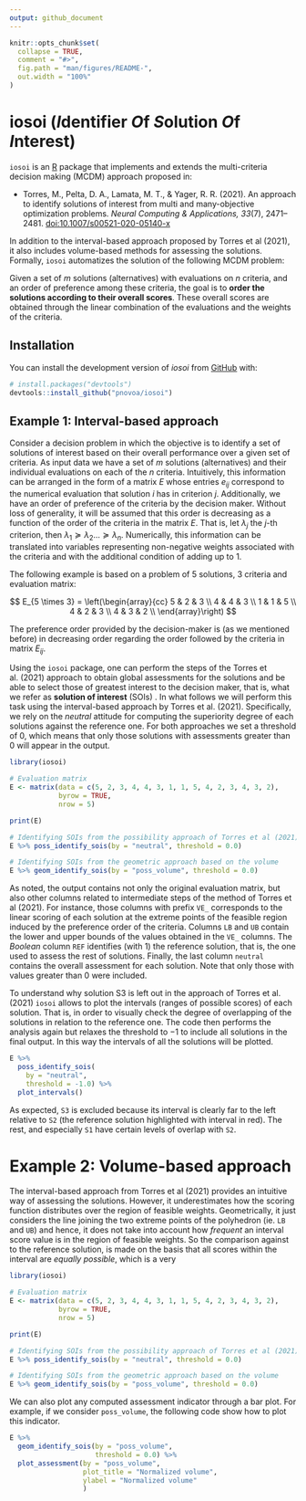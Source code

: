 ```yaml
---
output: github_document
---
```


<!-- README.md is generated from README.Rmd. Please edit that file -->

```r
knitr::opts_chunk$set(
  collapse = TRUE,
  comment = "#>",
  fig.path = "man/figures/README-",
  out.width = "100%"
)
```

# iosoi (*I*dentifier *O*f *S*olution *O*f *I*nterest)

<!-- badges: start -->
<!-- badges: end -->

`iosoi` is an [R](https://www.r-project.org) package that implements and extends
the multi-criteria decision making (MCDM) approach proposed in:

- Torres, M., Pelta, D. A., Lamata, M. T., & Yager, R. R. (2021). 
An approach to identify solutions of interest from multi and many-objective 
optimization problems. *Neural Computing & Applications, 33*(7), 2471–2481. 
[doi:10.1007/s00521-020-05140-x](https://doi.org/10.1007/s00521-020-05140-x)

In addition to the interval-based approach proposed by Torres et al (2021), it 
also includes volume-based methods for assessing the solutions. Formally, 
`iosoi` automatizes the solution of the following MCDM problem:

Given a set of $m$ solutions (alternatives) with evaluations on $n$
criteria, and an order of preference among these criteria, the goal is to 
**order the solutions according to their overall scores**. These overall 
scores are obtained through the linear combination of the evaluations and the
weights of the criteria.


## Installation

You can install the development version of *iosoi* from 
[GitHub](https://github.com/) with:

``` r
# install.packages("devtools")
devtools::install_github("pnovoa/iosoi")
```

## Example 1: Interval-based approach

Consider a decision problem in which the objective is to identify a set of 
solutions of interest based on their overall performance over a given set of 
criteria. As input data we have a set of $m$ solutions (alternatives) and their 
individual evaluations on each of the $n$ criteria. Intuitively, this 
information can be arranged in the form of a matrix $E$ whose entries $e_{ij}$ 
correspond to the numerical evaluation that solution $i$ has in criterion $j$. 
Additionally, we have an order of preference of the criteria by the decision 
maker. Without loss of generality, it will be assumed that this order is 
decreasing as a function of the order of the criteria in the matrix $E$. 
That is, let $\lambda_j$ the $j$-th criterion, then 
$\lambda_1 \succeq \lambda_2 ... \succeq \lambda_n$. Numerically, this 
information can be translated into variables representing non-negative 
weights associated with the criteria and with the additional condition of 
adding up to $1$.

The following example is based on a problem of $5$ solutions, $3$ criteria and 
evaluation matrix:

$$ E_{5 \times 3} =
\left(\begin{array}{cc} 
5 & 2 & 3 \\
4 & 4 & 3 \\
1 & 1 & 5 \\
4 & 2 & 3 \\
4 & 3 & 2 \\
\end{array}\right)
$$ 

The preference order provided by the decision-maker is (as we mentioned before)
in decreasing order regarding the order followed by the criteria in matrix 
$E_{ij}$.

Using the `iosoi` package, one can perform the steps of the Torres et al. (2021) 
approach to obtain global assessments for the solutions and be able to select 
those of greatest interest to the decision maker, that is, what we refer as 
**solution of interest** (SOIs) . In what follows we will perform
this task using the interval-based approach by Torres et al. (2021). 
Specifically, we rely on the *neutral* attitude for computing the superiority
degree of each solutions against the reference one. For both approaches we set
a threshold of $0$, which means that only those solutions with assessments 
greater than $0$ will appear in the output.

```r
library(iosoi)

# Evaluation matrix
E <- matrix(data = c(5, 2, 3, 4, 4, 3, 1, 1, 5, 4, 2, 3, 4, 3, 2), 
            byrow = TRUE, 
            nrow = 5)

print(E)

# Identifying SOIs from the possibility approach of Torres et al (2021).
E %>% poss_identify_sois(by = "neutral", threshold = 0.0)

# Identifying SOIs from the geometric approach based on the volume
E %>% geom_identify_sois(by = "poss_volume", threshold = 0.0)
```
As noted, the output contains not only the original evaluation matrix, but also
other columns related to intermediate steps of the method of Torres et al (2021).
For instance, those columns with prefix `VE_` corresponds to the linear 
scoring of each solution at the extreme points of the feasible region induced by
the preference order of the criteria. Columns `LB` and `UB` contain the lower 
and upper bounds of the values obtained in the `VE_` columns. The *Boolean* column
`REF` identifies (with 1) the reference solution, that is, the one used to assess 
the rest of solutions. Finally, the last column `neutral` contains the overall 
assessment for each solution. Note that only those with values
greater than $0$ were included.

To understand why solution S3 is left out in the approach of Torres et al. 
(2021) `iosoi` allows to plot the intervals (ranges of possible scores) of each 
solution. That is, in order to visually check the degree of overlapping of 
the solutions in relation to the reference one. The code then performs the 
analysis again but relaxes the threshold to $-1$ to include all solutions in the
final output. In this way the intervals of all the solutions will be plotted.

```r
E %>% 
  poss_identify_sois(
    by = "neutral", 
    threshold = -1.0) %>%
  plot_intervals()
```

As expected, `S3` is excluded because its interval is clearly far to the left 
relative to `S2` (the reference solution highlighted with interval in red). 
The rest, and especially `S1` have certain levels of overlap with `S2`. 

# Example 2: Volume-based approach

The interval-based approach from Torres et al (2021) provides an intuitive way
of assessing the solutions. However, it underestimates how the scoring function
distributes over the region of feasible weights. Geometrically, it just 
considers the line joining the two extreme points of the polyhedron 
(ie. `LB` and `UB`) and hence, it does not take into account how *frequent* an 
interval score value is in the region of feasible weights. So the comparison 
against to the reference solution, is made on the basis that all scores within 
the interval are *equally possible*, which is a very 


```r
library(iosoi)

# Evaluation matrix
E <- matrix(data = c(5, 2, 3, 4, 4, 3, 1, 1, 5, 4, 2, 3, 4, 3, 2), 
            byrow = TRUE, 
            nrow = 5)

print(E)

# Identifying SOIs from the possibility approach of Torres et al (2021).
E %>% poss_identify_sois(by = "neutral", threshold = 0.0)

# Identifying SOIs from the geometric approach based on the volume
E %>% geom_identify_sois(by = "poss_volume", threshold = 0.0)
```

We can also plot any computed assessment indicator through a bar plot. For 
example, if we consider `poss_volume`, the following code show how to plot
this indicator.

```r
E %>% 
  geom_identify_sois(by = "poss_volume", 
                     threshold = 0.0) %>%
  plot_assessment(by = "poss_volume",
                  plot_title = "Normalized volume",
                  ylabel = "Normalized volume"
                  )
```




